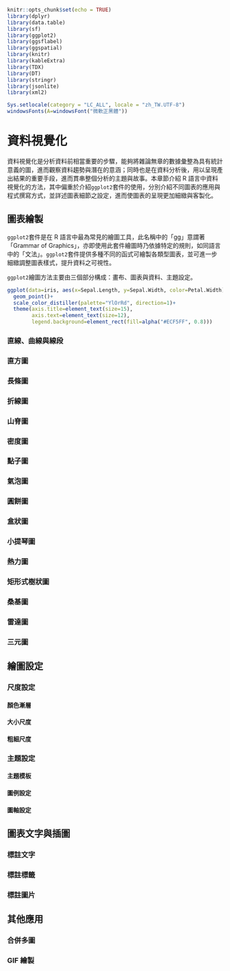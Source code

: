 ```r
knitr::opts_chunk$set(echo = TRUE)
library(dplyr)
library(data.table)
library(sf)
library(ggplot2)
library(ggsflabel)
library(ggspatial)
library(knitr)
library(kableExtra)
library(TDX)
library(DT)
library(stringr)
library(jsonlite)
library(xml2)

Sys.setlocale(category = "LC_ALL", locale = "zh_TW.UTF-8")
windowsFonts(A=windowsFont("微軟正黑體"))
```

# **資料視覺化**
資料視覺化是分析資料前相當重要的步驟，能夠將雜論無章的數據彙整為具有統計意義的圖，進而觀察資料趨勢與潛在的意涵；同時也是在資料分析後，用以呈現產出結果的重要手段，進而貫串整個分析的主題與故事。本章節介紹 R 語言中資料視覺化的方法，其中偏重於介紹`ggplot2`套件的使用，分別介紹不同圖表的應用與程式撰寫方式，並詳述圖表細節之設定，進而使圖表的呈現更加細緻與客製化。

## 圖表繪製
`ggplot2`套件是在 R 語言中最為常見的繪圖工具，此名稱中的「gg」意謂著「Grammar of Graphics」，亦即使用此套件繪圖時乃依據特定的規則，如同語言中的「文法」。`ggplot2`套件提供多種不同的函式可繪製各類型圖表，並可進一步細緻調整圖表樣式，提升資料之可視性。

`ggplot2`繪圖方法主要由三個部分構成：畫布、圖表與資料、主題設定。

```r
ggplot(data=iris, aes(x=Sepal.Length, y=Sepal.Width, color=Petal.Width))+
  geom_point()+
  scale_color_distiller(palette="YlOrRd", direction=1)+
  theme(axis.title=element_text(size=15),
        axis.text=element_text(size=12),
        legend.background=element_rect(fill=alpha("#ECF5FF", 0.8)))
```


### 直線、曲線與線段




### 直方圖


### 長條圖


### 折線圖


### 山脊圖


### 密度圖


### 點子圖


### 氣泡圖


### 圓餅圖


### 盒狀圖


### 小提琴圖


### 熱力圖


### 矩形式樹狀圖


### 桑基圖


### 雷達圖


### 三元圖




## 繪圖設定

### 尺度設定

#### 顏色漸層

#### 大小尺度

#### 粗細尺度


### 主題設定

#### 主題模板


#### 圖例設定


#### 圖軸設定


## 圖表文字與插圖
<!-- geom_text() -->
<!-- geom_label() -->
<!-- ggtext -->
<!-- ggrepel -->
<!-- ggimage -->


### 標註文字

### 標註標籤


### 標註圖片


## 其他應用

### 合併多圖

### GIF 繪製







